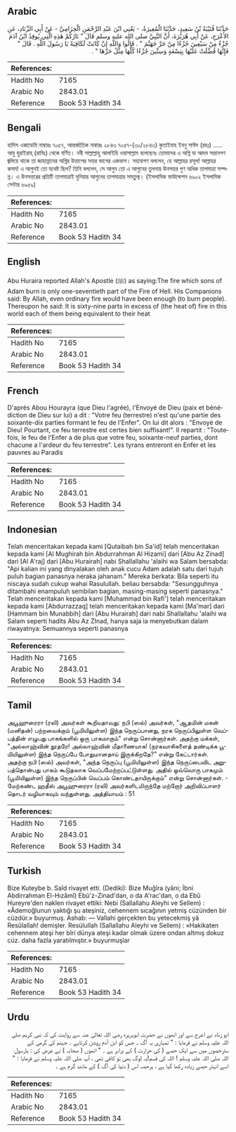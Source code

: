 ## Arabic


<div dir="rtl" lang="ar" style={{fontSize:'larger',backgroundColor:'#f8f9fa',padding:20}}>
حَدَّثَنَا قُتَيْبَةُ بْنُ سَعِيدٍ، حَدَّثَنَا الْمُغِيرَةُ، - يَعْنِي ابْنَ عَبْدِ الرَّحْمَنِ الْحِزَامِيَّ - عَنْ أَبِي الزِّنَادِ، عَنِ الأَعْرَجِ، عَنْ أَبِي هُرَيْرَةَ، أَنَّ النَّبِيَّ صلى الله عليه وسلم قَالَ ‏"‏ نَارُكُمْ هَذِهِ الَّتِي يُوقِدُ ابْنُ آدَمَ جُزْءٌ مِنْ سَبْعِينَ جُزْءًا مِنْ حَرِّ جَهَنَّمَ ‏"‏ ‏.‏ قَالُوا وَاللَّهِ إِنْ كَانَتْ لَكَافِيَةً يَا رَسُولَ اللَّهِ ‏.‏ قَالَ ‏"‏ فَإِنَّهَا فُضِّلَتْ عَلَيْهَا بِتِسْعَةٍ وَسِتِّينَ جُزْءًا كُلُّهَا مِثْلُ حَرِّهَا ‏"‏ ‏.‏
</div>
<div style={{backgroundColor:'#f8f9fa',padding:20, marginBottom: 10}}><table> <thead> <tr> <th>References:</th> <th></th> </tr> </thead> <tbody><tr><td>Hadith No</td><td>7165</td></tr><tr><td>Arabic No</td><td>2843.01</td></tr><tr><td>Reference</td><td>Book 53 Hadith 34</td></tr></tbody></table></div>

## Bengali


<div dir="ltr" lang="bn" style={{fontSize:'larger',backgroundColor:'#f8f9fa',padding:20}}>
হাদিস একাডেমি নাম্বারঃ ৭০৫৭, আন্তর্জাতিক নাম্বারঃ ২৮৪৩ ৭০৫৭-(৩০/২৮৪৩) কুতাইবাহ ইবনু সাঈদ (রহঃ) ..... আবু হুরাইরাহ্ (রাযিঃ) থেকে বর্ণিত। নবী সাল্লাল্লাহু আলাইহি ওয়াসাল্লাম বলেছেনঃ তোমাদের এ অগ্নি যা আদম সন্তানগণ জ্বলিয়ে থাকে তা জাহান্নামের অগ্নির উত্তাপের সত্তর ভাগের একভাগ। সহাবাগণ বললেন, হে আল্লাহর রসূল! আল্লাহর কসম! এ আগুনই তো যথেষ্ট ছিল? তিনি বললেন, সে আগুন তো এ আগুনের তুলনায় উনসত্তর গুণ অধিক তাপমাত্রা সম্পন্ন। এ উনসত্তরের প্রতিটি তাপমাত্রাই দুনিয়ার আগুনের তাপমাত্রার সমতুল্য। (ইসলামিক ফাউন্ডেশন ৬৯০২ ইসলামিক সেন্টার ৬৯৫৯)
</div>
<div style={{backgroundColor:'#f8f9fa',padding:20, marginBottom: 10}}><table> <thead> <tr> <th>References:</th> <th></th> </tr> </thead> <tbody><tr><td>Hadith No</td><td>7165</td></tr><tr><td>Arabic No</td><td>2843.01</td></tr><tr><td>Reference</td><td>Book 53 Hadith 34</td></tr></tbody></table></div>

## English


<div dir="ltr" lang="en" style={{fontSize:'larger',backgroundColor:'#f8f9fa',padding:20}}>
Abu Huraira reported Allah's Apostle (ﷺ) as saying:The fire which sons of Adam burn is only one-seventieth part of the Fire of Hell. His Companions said: By Allah, even ordinary fire would have been enough (to burn people). Thereupon he said: It is sixty-nine parts in excess of (the heat of) fire in this world each of them being equivalent to their heat
</div>
<div style={{backgroundColor:'#f8f9fa',padding:20, marginBottom: 10}}><table> <thead> <tr> <th>References:</th> <th></th> </tr> </thead> <tbody><tr><td>Hadith No</td><td>7165</td></tr><tr><td>Arabic No</td><td>2843.01</td></tr><tr><td>Reference</td><td>Book 53 Hadith 34</td></tr></tbody></table></div>

## French


<div dir="ltr" lang="fr" style={{fontSize:'larger',backgroundColor:'#f8f9fa',padding:20}}>
D'après Abou Hourayra (que Dieu l'agrée), l'Envoyé de Dieu (paix et bénédiction de Dieu sur lui) a dit : "Votre feu (terrestre) n'est qu'une partie des soixante-dix parties formant le feu de l'Enfer". On lui dit alors : "Envoyé de Dieu! Pourtant, ce feu terrestre est certes bien suffisant!". Il repartit : "Toutefois, le feu de l'Enfer a de plus que votre feu, soixante-neuf parties, dont chacune a l'ardeur du feu terrestre". Les tyrans entreront en Enfer et les pauvres au Paradis
</div>
<div style={{backgroundColor:'#f8f9fa',padding:20, marginBottom: 10}}><table> <thead> <tr> <th>References:</th> <th></th> </tr> </thead> <tbody><tr><td>Hadith No</td><td>7165</td></tr><tr><td>Arabic No</td><td>2843.01</td></tr><tr><td>Reference</td><td>Book 53 Hadith 34</td></tr></tbody></table></div>

## Indonesian


<div dir="ltr" lang="id" style={{fontSize:'larger',backgroundColor:'#f8f9fa',padding:20}}>
Telah menceritakan kepada kami [Qutaibah bin Sa'id] telah menceritakan kepada kami [Al Mughirah bin Abdurrahman Al Hizami] dari [Abu Az Zinad] dari [Al A'raj] dari [Abu Hurairah] nabi Shallallahu 'alaihi wa Salam bersabda: "Api kalian ini yang dinyalakan oleh anak cucu Adam adalah satu dari tujuh puluh bagian panasnya neraka jahanam." Mereka berkata: Bila seperti itu niscaya sudah cukup wahai Rasulullah. beliau bersabda: "Sesungguhnya ditambahi enampuluh sembilan bagian, masing-masing seperti panasnya." Telah menceritakan kepada kami [Muhammad bin Rafi'] telah menceritakan kepada kami [Abdurrazzaq] telah menceritakan kepada kami [Ma'mar] dari [Hammam bin Munabbih] dari [Abu Hurairah] dari nabi Shallallahu 'alaihi wa Salam seperti hadits Abu Az ZInad, hanya saja ia menyebutkan dalam riwayatnya: Semuannya seperti panasnya
</div>
<div style={{backgroundColor:'#f8f9fa',padding:20, marginBottom: 10}}><table> <thead> <tr> <th>References:</th> <th></th> </tr> </thead> <tbody><tr><td>Hadith No</td><td>7165</td></tr><tr><td>Arabic No</td><td>2843.01</td></tr><tr><td>Reference</td><td>Book 53 Hadith 34</td></tr></tbody></table></div>

## Tamil


<div dir="ltr" lang="ta" style={{fontSize:'larger',backgroundColor:'#f8f9fa',padding:20}}>
அபூஹுரைரா (ரலி) அவர்கள் கூறியதாவது: நபி (ஸல்) அவர்கள், "ஆதமின் மகன் (மனிதன்) பற்றவைக்கும் (பூமியிலுள்ள) இந்த நெருப்பானது, நரக நெருப்பிலுள்ள வெப்பத்தின் எழுபது பாகங்களில் ஒரு பாகமாகும்" என்று சொன்னார்கள். அதற்கு மக்கள், "அல்லாஹ்வின் தூதரே! அல்லாஹ்வின் மீதாணையாக! (நரகவாசிகளைத் தண்டிக்க பூமியிலுள்ள) இந்த நெருப்பே போதுமானதாய் இருக்கிறதே?" என்று கேட்டார்கள். அதற்கு நபி (ஸல்) அவர்கள், "அந்த நெருப்பு (பூமியிலுள்ள) இந்த நெருப்பைவிட அறுபத்தொன்பது பாகம் கூடுதலாக வெப்பமேற்றப்பட்டுள்ளது. அதில் ஒவ்வொரு பாகமும் (பூமியிலுள்ள) இந்த நெருப்பின் வெப்பம் கொண்டதாயிருக்கும்" என்று சொன்னார்கள். - மேற்கண்ட ஹதீஸ் அபூஹுரைரா (ரலி) அவர்களிடமிருந்தே மற்றோர் அறிவிப்பாளர் தொடர் வழியாகவும் வந்துள்ளது. அத்தியாயம் : 51
</div>
<div style={{backgroundColor:'#f8f9fa',padding:20, marginBottom: 10}}><table> <thead> <tr> <th>References:</th> <th></th> </tr> </thead> <tbody><tr><td>Hadith No</td><td>7165</td></tr><tr><td>Arabic No</td><td>2843.01</td></tr><tr><td>Reference</td><td>Book 53 Hadith 34</td></tr></tbody></table></div>

## Turkish


<div dir="ltr" lang="tr" style={{fontSize:'larger',backgroundColor:'#f8f9fa',padding:20}}>
Bize Kuteybe b. Saîd rivayet etti. (Dediki): Bize Muğîra (yâni; İbni Abdirrahman El-Hızâmî) Ebû'z-Zinad'dan, o da A'rac'dan, o da Ebû Hureyre'den naklen rivayet ettiki: Nebi (Sallallahu Aleyhi ve Sellem) : «Âdemoğlunun yaktığı şu ateşiniz, cehennem sıcağının yetmiş cüzünden bir cüzdür.» buyurmuş. Ashab: — Vallahi gerçekten bu yetecekmiş yâ Resûlallah! demişler. Resülullah (Sallallahu Aleyhi ve Sellem) : «Hakikaten cehennem ateşi her bîri dünya ateşi kadar olmak üzere ondan altmış dokuz cüz. daha fazla yaratılmıştır.» buyurmuşlar
</div>
<div style={{backgroundColor:'#f8f9fa',padding:20, marginBottom: 10}}><table> <thead> <tr> <th>References:</th> <th></th> </tr> </thead> <tbody><tr><td>Hadith No</td><td>7165</td></tr><tr><td>Arabic No</td><td>2843.01</td></tr><tr><td>Reference</td><td>Book 53 Hadith 34</td></tr></tbody></table></div>

## Urdu


<div dir="rtl" lang="ur" style={{fontSize:'larger',backgroundColor:'#f8f9fa',padding:20}}>
ابو زناد نے اعرج سے اور انھوں نے حضرت ابوہریرہ رضی اللہ تعالیٰ عنہ سے روایت کی کہ نبی کریم صلی اللہ علیہ وسلم نے فرمایا : " تمہاری یہ آگ ۔ جس کو ابن آدم روشن کرتاہے ۔ جہنم کی گرمی کے سترحصوں میں سے ایک حصے ( کی حرارت ) کے برابر ہے ۔ " انھوں ( صحابہ ) نے عرض کی : یارسول اللہ صلی اللہ علیہ وسلم ! اللہ کی قسم!یہ لوگ بھی تو کافی تھی ، آپ صلی اللہ علیہ وسلم نے فرمایا : " اسے انہتر حصے زیادہ رکھا گیا ہے ، ہرحصہ اس ( دنیا کی آگ ) کے مانند گرم ہے ۔
</div>
<div style={{backgroundColor:'#f8f9fa',padding:20, marginBottom: 10}}><table> <thead> <tr> <th>References:</th> <th></th> </tr> </thead> <tbody><tr><td>Hadith No</td><td>7165</td></tr><tr><td>Arabic No</td><td>2843.01</td></tr><tr><td>Reference</td><td>Book 53 Hadith 34</td></tr></tbody></table></div>